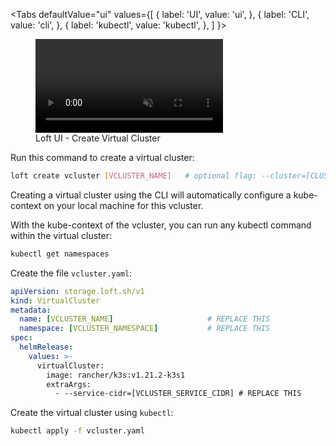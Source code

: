 
<Tabs
  defaultValue="ui"
  values={[
    { label: 'UI', value: 'ui', },
    { label: 'CLI', value: 'cli', },
    { label: 'kubectl', value: 'kubectl', },
  ]
}>
<TabItem value="ui">

<figure class="frame">
  <video controls loop autoplay="true" muted>
    <source src="/docs/media/v1/ui/vclusters/create-vcluster.mp4" type="video/mp4" />
  </video>
  <figcaption>Loft UI - Create Virtual Cluster</figcaption>
</figure>

</TabItem>
<TabItem value="cli">

Run this command to create a virtual cluster:
```bash
loft create vcluster [VCLUSTER_NAME]   # optional flag: --cluster=[CLUSTER_NAME]
```

Creating a virtual cluster using the CLI will automatically configure a kube-context on your local machine for this vcluster.

With the kube-context of the vcluster, you can run any kubectl command within the virtual cluster:
```bash
kubectl get namespaces
```

</TabItem>
<TabItem value="kubectl">

Create the file `vcluster.yaml`:
```yaml
apiVersion: storage.loft.sh/v1
kind: VirtualCluster
metadata:
  name: [VCLUSTER_NAME]                     # REPLACE THIS
  namespace: [VCLUSTER_NAMESPACE]           # REPLACE THIS
spec:
  helmRelease:
    values: >-
      virtualCluster:
        image: rancher/k3s:v1.21.2-k3s1
        extraArgs:
          - --service-cidr=[VCLUSTER_SERVICE_CIDR] # REPLACE THIS
```

Create the virtual cluster using `kubectl`:
```bash
kubectl apply -f vcluster.yaml
```

</TabItem>
</Tabs>